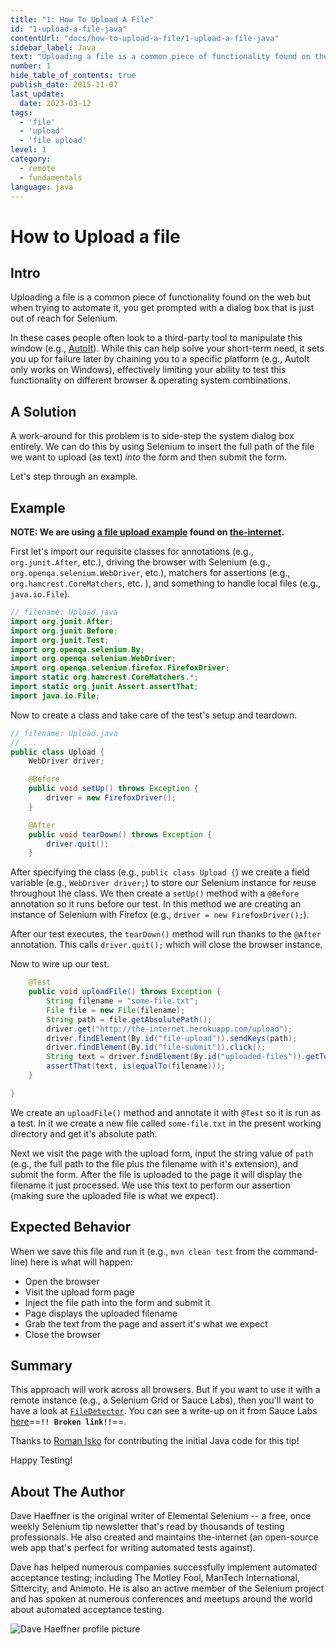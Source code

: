 ```yaml
---
title: "1: How To Upload A File"
id: "1-upload-a-file-java"
contentUrl: "docs/how-to-upload-a-file/1-upload-a-file-java"
sidebar_label: Java
text: "Uploading a file is a common piece of functionality found on the web but when trying to automate it, you get prompted with a dialog box that is just out of reach for Selenium. In these cases people often look to a third-party tool to manipulate this window."
number: 1
hide_table_of_contents: true
publish_date: 2015-11-07
last_update:
  date: 2023-03-12
tags:
  - 'file'
  - 'upload'
  - 'file upload'
level: 1
category:
  - remote
  - fundamentals
language: java
---
```


# How to Upload a file

## Intro

Uploading a file is a common piece of functionality found on the web but when trying to automate it, you get prompted with a dialog box that is just out of reach for Selenium.

In these cases people often look to a third-party tool to manipulate this window (e.g., [AutoIt](http://www.toolsqa.com/selenium-webdriver/autoit-selenium-webdriver/)). While this can help solve your short-term need, it sets you up for failure later by chaining you to a specific platform (e.g., AutoIt only works on Windows), effectively limiting your ability to test this functionality on different browser & operating system combinations.



## A Solution

A work-around for this problem is to side-step the system dialog box entirely. We can do this by using Selenium to insert the full path of the file we want to upload (as text) _into_ the form and then submit the form.

Let's step through an example.

## Example

__NOTE: We are using [a file upload example](http://the-internet.herokuapp.com/upload) found on [the-internet](https://github.com/tourdedave/the-internet).__

First let's import our requisite classes for annotations (e.g., `org.junit.After`, etc.), driving the browser with Selenium (e.g., `org.openqa.selenium.WebDriver`, etc.), matchers for assertions (e.g., `org.hamcrest.CoreMatchers`, etc. ), and something to handle local files (e.g., `java.io.File`).

```java
// filename: Upload.java
import org.junit.After;
import org.junit.Before;
import org.junit.Test;
import org.openqa.selenium.By;
import org.openqa.selenium.WebDriver;
import org.openqa.selenium.firefox.FirefoxDriver;
import static org.hamcrest.CoreMatchers.*;
import static org.junit.Assert.assertThat;
import java.io.File;
```

Now to create a class and take care of the test's setup and teardown.

```java
// filename: Upload.java
// ...
public class Upload {
    WebDriver driver;

    @Before
    public void setUp() throws Exception {
        driver = new FirefoxDriver();
    }

    @After
    public void tearDown() throws Exception {
        driver.quit();
    }
```

After specifying the class (e.g., `public class Upload {`) we create a field variable (e.g., `WebDriver driver;`) to store our Selenium instance for reuse throughout the class. We then create a `setUp()` method with a `@Before` annotation so it runs before our test. In this method we are creating an instance of Selenium with Firefox (e.g., `driver = new FirefoxDriver();`).

After our test executes, the `tearDown()` method will run thanks to the `@After` annotation. This calls `driver.quit();` which will close the browser instance.

Now to wire up our test.

```java
    @Test
    public void uploadFile() throws Exception {
        String filename = "some-file.txt";
        File file = new File(filename);
        String path = file.getAbsolutePath();
        driver.get("http://the-internet.herokuapp.com/upload");
        driver.findElement(By.id("file-upload")).sendKeys(path);
        driver.findElement(By.id("file-submit")).click();
        String text = driver.findElement(By.id("uploaded-files")).getText();
        assertThat(text, is(equalTo(filename)));
    }

}
```

We create an `uploadFile()` method and annotate it with `@Test` so it is run as a test. In it we create a new file called `some-file.txt` in the present working directory and get it's absolute path.

Next we visit the page with the upload form, input the string value of `path` (e.g., the full path to the file plus the filename with it's extension), and submit the form. After the file is uploaded to the page it will display the filename it just processed. We use this text to perform our assertion (making sure the uploaded file is what we expect).

## Expected Behavior

When we save this file and run it (e.g., `mvn clean test` from the command-line) here is what will happen:

+ Open the browser
+ Visit the upload form page
+ Inject the file path into the form and submit it
+ Page displays the uploaded filename
+ Grab the text from the page and assert it's what we expect
+ Close the browser
## Summary

This approach will work across all browsers. But if you want to use it with a remote instance (e.g., a Selenium Grid or Sauce Labs), then you'll want to have a look at [`FileDetector`](https://github.com/SeleniumHQ/selenium/blob/ab1e647d0fc8fc39e6b00ae94321ab228b6728f2/java/client/src/org/openqa/selenium/remote/FileDetector.java). You can see a write-up on it from Sauce Labs [here](https://saucelabs.com/resources/articles/selenium-file-upload)==**`!! Broken link!!`**==.

Thanks to [Roman Isko](https://github.com/RomanIsko) for contributing the initial Java code for this tip!

Happy Testing!

## About The Author
Dave Haeffner is the original writer of Elemental Selenium -- a free, once weekly Selenium tip newsletter that's read by thousands of testing professionals. He also created and maintains the-internet (an open-source web app that's perfect for writing automated tests against).

Dave has helped numerous companies successfully implement automated acceptance testing; including The Motley Fool, ManTech International, Sittercity, and Animoto. He is also an active member of the Selenium project and has spoken at numerous conferences and meetups around the world about automated acceptance testing.

![Dave Haeffner profile picture](/img/authors/dave-haeffner.jpeg#author-img 'a title')
